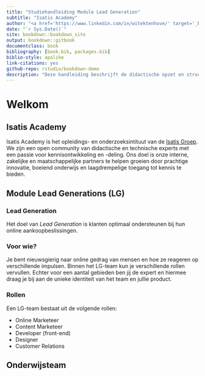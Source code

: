 ```yaml
--- 
title: "Studiehandleiding Module Lead Generation"
subtitle: "Isatis Academy"
author: "<a href='https://www.linkedin.com/in/witektenhove/' target='_blank'>Witek ten Hove</a> & <a href='https://www.linkedin.com/in/roellinssen/' target='_blank'>Roel Linssen</a>"
date: "`r Sys.Date()`"
site: bookdown::bookdown_site
output: bookdown::gitbook
documentclass: book
bibliography: [book.bib, packages.bib]
biblio-style: apalike
link-citations: yes
github-repo: rstudio/bookdown-demo
description: "Deze handleiding beschrijft de didactische opzet en structuur van de module Lead Generation."
---
```


# Welkom

## Isatis Academy

Isatis Academy is het opleidings- en onderzoeksintituut van de <a href="https://www.isatis.nl/" target="_blank">Isatis Groep</a>. We zijn een open community van didactische en technische experts met een passie voor kennisontwikkeling en -deling. Ons doel is onze interne, zakelijke en maatschappelijke partners te helpen groeien door prachtige innovatie, boeiend onderwijs en laagdrempelige toegang tot kennis te bieden.

## Module Lead Generations (LG)

### Lead Generation
Het doel van *Lead Generation* is klanten optimaal ondersteunen bij hun online aankoopbeslissingen.

### Voor wie?
Je bent nieuwsgierig naar online gedrag van mensen en hoe ze reageren op verschillende impulsen. Binnen het LG-team kun je verschillende rollen vervullen. Echter voor een aantal gebieden ben jij de expert en hiermee draag je bij aan de unieke identiteit van het team en jullie product.

### Rollen
Een LG-team bestaat uit de volgende rollen:

+ Online Marketeer
+ Content Marketeer
+ Developer (front-end)
+ Designer
+ Customer Relations

## Onderwijsteam
